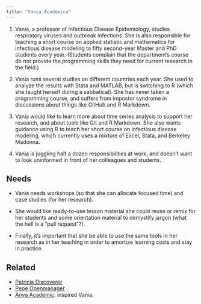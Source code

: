 ```yaml
---
title: "Vania Academica"
---
```


1.  Vania, a professor of Infectious Disease Epidemiology, studies respiratory viruses and outbreak infections. She is also responsible for teaching a short course on applied statistic and mathematics for infectious disease modeling to fifty second-year Master and PhD students every year. (Students complain that the department’s course do not provide the programming skills they need for current research in the field.)

2. Vania runs several studies on different countries each year. She used to analyze the results with Stata and MATLAB, but is switching to R (which she taught herself during a sabbatical). She has never taken a programming course, and suffers from impostor syndrome in discussions about things like GitHub and R Markdown.

3. Vania would like to learn more about time series analysis to support her research, and about tools like Git and R Markdown. She also wants guidance using R to teach her short course on infectious disease modeling, which currently uses a mixture of Excel, Stata, and Berkeley Madonna.

4. Vania is juggling half a dozen responsibilities at work, and doesn’t want to look uninformed in front of her colleagues and students.


## Needs

- Vania needs workshops (so that she can allocate focused time) and case studies (for her research). 

- She would like ready-to-use lesson material she could reuse or remix for her students and some orientation material to demystify jargon (what the hell is a "pull request"?). 

- Finally, it's important that she be able to use the same tools in her research as in her teaching in order to amortize learning costs and stay in practice.

## Related

-   [Patricia Discoverer](patricia-discoverer.qmd)
-   [Pepe Openmanager](pepe-openmanager.qmd)
-   [Anya Academic](https://rstudio-education.github.io/learner-personas/anya-academic/): inspired Vania.
